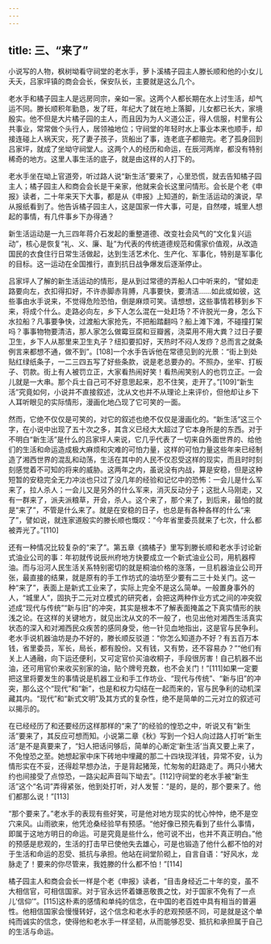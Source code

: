 ```yaml
---
---
---
```

title: 三、“来了”
---




小说写的人物，枫树坳看守祠堂的老水手，萝卜溪橘子园主人滕长顺和他的小女儿夭夭，吕家坪镇的商会会长，保安队长，主要就是这么几个。

老水手和橘子园主人是远房同宗，亲如一家。这两个人都长期在水上讨生活，却气运不同。滕长顺积年勤恳，发了旺，年纪大了就在地上落脚，儿女都已长大，家境殷实。他不但是大片橘子园的主人，而且因为为人义道公正，得人信服，村里有公共事业，常常做个头行人，居领袖地位；守祠堂的年轻时水上事业本来也顺手，却接连碰上人祸天灾，死了妻子孩子，货船出了事，连老底子都赔完。老了孤身回到吕家坪，就成了坐坳守祠堂人。这两个人的经历和命运，在辰河两岸，都没有特别稀奇的地方。这里人事生活的底子，就是由这样的人打下的。

老水手坐在坳上官道旁，听过路人说“新生活”要来了，心里恐慌，就去告知橘子园主人；橘子园主人和商会会长是干亲家，他就来会长这里问情形。会长是个老《申报》读者，二十年来天下大事，都是从《申报》上知道的，新生活运动的演说，早从报纸看到了。他告诉橘子园主人，这是国家一件大事，可是，自然喽，城里人想起的事情，有几件事乡下办得通？

新生活运动是一九三四年蒋介石发起的重整道德、改变社会风气的“文化复兴运动”，核心是恢复“礼、义、廉、耻”为代表的传统道德规范和儒家价值观，从改造国民的衣食住行日常生活做起，达到生活艺术化、生产化、军事化，特别是军事化的目标。这一运动在全国推行，直到抗日战争爆发后逐渐停止。

吕家坪人了解的新生活运动的情形，是从到过常德的弄船人口中听来的，“譬如走路要向左，衣扣得扣好，不许赤脚赤背膊，凡事要快，要清洁……如此或如彼，这些事由水手说来，不觉得危险恐怕，倒是麻烦可笑。请想想，这些事情若移到乡下来，将成个什么。走路必向左，乡下人怎么混在一处赶场？不许脱光一身，怎么下水拉船？凡事要争快，过渡船大家抢先，不把船踏翻吗？船上滩下滩，不碰撞打架吗？事事物物要清洁，那人家怎么做霉豆腐和豆瓣酱，浇菜用不用大粪？过日子要卫生，乡下人从那里来卫生丸子？纽扣要扣好，天热时不闷人发痧？总而言之就条例言来都想不通，做不到”。[108]一个水手告诉他在常德见到的光景：“街上到处贴红绿纸条子，一二三四五写了好些条款，说是老总要办的。不照办，坐牢、打板子、罚款。街上有人被罚立正，大家看热闹好笑！看热闹笑别人的也罚立正。一会儿就是一大串。那个兵士自己可不好意思起来，忍不住笑，走开了。”[109]“新生活”究竟如何，小说并不直接叙述，沈从文也并不从理论上来评价，但他却让乡下人耳听眼见的实际情形，漫画化地凸现了它可笑的一面。

然而，它绝不仅仅是可笑的，对它的叙述也绝不仅仅是漫画化的。“新生活”这三个字，在小说中出现了五十次之多，其含义已经大大超过了它本身所是的东西。对于不明白“新生活”是什么的吕家坪人来说，它几乎代表了一切来自外面世界的、给他们的生活和命运造成极大麻烦和灾难的可怕力量，这样的可怕力量这些年来已经制造了湘西世界的混乱和动荡，生活在其中的人民不仅忍受这样的现实，而且时时刻刻感觉着不可知的将来的威胁。这两年之内，虽说没有内战，算是安稳，但是这种短暂的安稳完全无力冲淡也只过了没几年的经验和记忆中的恐怖：一会儿是什么军来了，拉人杀人；一会儿又是另外的什么军来，消灭反动分子；这批人马刚走，又有一群来了，派夫派粮草，开会，杀人。这个来了，那个来了，到后来，最怕的就是“来了”，不管是什么来了。就是在安稳的日子，也总是有各种各样的什么“来了”，譬如说，就连家道殷实的滕长顺也慨叹：“今年省里委员就来了七次，什么都被弄光了。”[110]

还有一种情况比较复杂的“来了”。第五章《摘橘子》里写到滕长顺和老水手讨论新式油业公司的事：年初就传说辰州府地方快要成立一个新式油业公司，用机器榨油。而与沿河人民生活关系特别密切的就是桐油价格的涨落，一旦机器油业公司开张，最直接的结果，就是原有的手工作坊式的油坊至少要有二三十处关门。这一种“来了”，表面上是新式工业来了，实际上完全不是这么简单。一般置身事外的人，“城里人”，固执于二元对立模式的研究者，会把这两种作业方式之间的冲突叙述成“现代与传统”“新与旧”的冲突，其实是根本不了解表面掩盖之下真实情形的肤浅之论。在这样的关键地方，就见出沈从文的不一般了，也见出他对湘西生活真实状态的深入和对湘西民众疾苦的感同身受，他一针见血地指出，这是官与民争利。老水手说机器油坊是办不好的，滕长顺反驳道：“你怎么知道办不好？有五百万本钱，省里委员，军长，局长，都有股份。又有钱，又有势，还不容易办？”“他们有关上人通融，向下运还便利，又可定官价买油收桐子，手段很厉害！自己机器不出油，还可用官价来收买别家的油，贴个牌号充数，也不会关门！”[111]如果一定要把这里将要发生的事情说是机器工业和手工作坊业、“现代与传统”、“新与旧”的冲突，那么这个“现代”和“新”，也是和权力勾结在一起而来的，官与民争利的动机深藏其内。“现代”和“新式文明”及其方式的复杂性，绝不是简单的二元对立的叙述可以揭示的。

在已经经历了和还要经历这样那样的“来了”的经验的惶恐之中，听说又有“新生活”要来了，其反应可想而知。小说第二章《秋》写到一个妇人向过路人打听“新生活”是不是真要来了，“妇人把话问够后，简单的心断定‘新生活’当真又要上来了，不免惶恐之至。她想起家中床下砖地中埋藏的那二十四块现洋钱，异常不安，认为情形实在不妥，还得趁早想办法，于是背起猪笼，忙匆匆的赶路走了。两只小猪大约也间接受了点惊恐，一路尖起声音叫下坳去”。[112]守祠堂的老水手被“新生活”这个“名词”弄得紧张，他到处打听，对人发誓：“是的，是的，那个要来了。他们都那么说！”[113]

“那个要来了。”老水手的表现有些好笑，可是他对地方现实的忧心忡忡，绝不是空穴来风。山雨欲来，他凭沧桑经验早有预感。“他好像已预先看到了些什么事情，即属于这地方明日的命运。可是究竟是些什么，他可说不出，也并不真正明白。”他的预感是悲观的，生活的打击早已使他失去雄心，可是也锻造了他什么都不怕的对于生活和命运的忍受、抵抗与承担。他站在祠堂阶砌上，自言自语：“好风水，龙脉走了！要来的你尽管来，我姓滕的什么都不怕！”[114]

橘子园主人和商会会长一样是个老《申报》读者，“目击身经近二十年的变，虽不大相信官，可相信国家。对于官永远怀着嫌恶敬畏之忱，对于国家不免有了一点儿‘信仰’”。[115]这朴素的感情和单纯的信念，在中国的老百姓中具有相当的普遍性。他相信国家会慢慢转好，这个信念和老水手的悲观预感不同，可是就是这个单纯而诚实的信念，使得他和老水手一样坚韧，从而能够忍受、抵抗和承担属于自己的生活与命运。